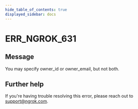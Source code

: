 ```yaml
---
hide_table_of_contents: true
displayed_sidebar: docs
---
```



# ERR_NGROK_631

## Message

You may specify owner_id or owner_email, but not both.

<ErrorDetails error="err_ngrok_631" />

## Further help

If you're having trouble resolving this error, please reach out to [support@ngrok.com](mailto:support@ngrok.com?subject=Help%20with%20ERR_NGROK_631).
